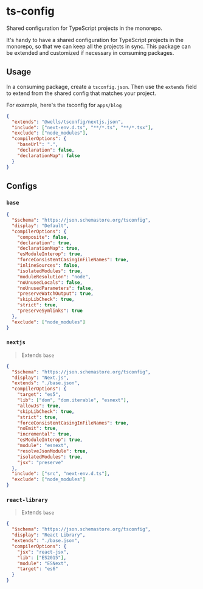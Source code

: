 # ts-config

Shared configuration for TypeScript projects in the monorepo.

It's handy to have a shared configuration for TypeScript projects in the monorepo, so that we can keep all the projects in sync. This package can be extended and customized if necessary in consuming packages. 

## Usage

In a consuming package, create a `tsconfig.json`. Then use the `extends` field to extend from the shared config that matches your project.

For example, here's the tsconfig for `apps/blog`

```json
{
  "extends": "@wells/tsconfig/nextjs.json",
  "include": ["next-env.d.ts", "**/*.ts", "**/*.tsx"],
  "exclude": ["node_modules"],
  "compilerOptions": {
    "baseUrl": ".",
    "declaration": false,
    "declarationMap": false
  }
}
```

## Configs

### `base`

```json
{
  "$schema": "https://json.schemastore.org/tsconfig",
  "display": "Default",
  "compilerOptions": {
    "composite": false,
    "declaration": true,
    "declarationMap": true,
    "esModuleInterop": true,
    "forceConsistentCasingInFileNames": true,
    "inlineSources": false,
    "isolatedModules": true,
    "moduleResolution": "node",
    "noUnusedLocals": false,
    "noUnusedParameters": false,
    "preserveWatchOutput": true,
    "skipLibCheck": true,
    "strict": true,
    "preserveSymlinks": true
  },
  "exclude": ["node_modules"]
}
```

### `nextjs`

> Extends `base`

```json
{
  "$schema": "https://json.schemastore.org/tsconfig",
  "display": "Next.js",
  "extends": "./base.json",
  "compilerOptions": {
    "target": "es5",
    "lib": ["dom", "dom.iterable", "esnext"],
    "allowJs": true,
    "skipLibCheck": true,
    "strict": true,
    "forceConsistentCasingInFileNames": true,
    "noEmit": true,
    "incremental": true,
    "esModuleInterop": true,
    "module": "esnext",
    "resolveJsonModule": true,
    "isolatedModules": true,
    "jsx": "preserve"    
  },
  "include": ["src", "next-env.d.ts"],
  "exclude": ["node_modules"]
}
```

### `react-library`

> Extends `base`

```json
{
  "$schema": "https://json.schemastore.org/tsconfig",
  "display": "React Library",
  "extends": "./base.json",
  "compilerOptions": {
    "jsx": "react-jsx",
    "lib": ["ES2015"],
    "module": "ESNext",
    "target": "es6"
  }
}
```

